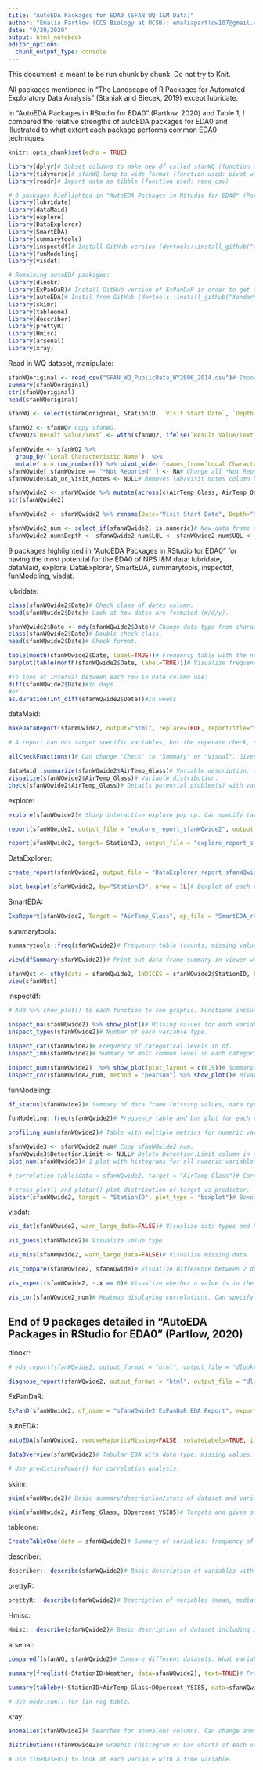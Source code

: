 ```yaml
---
title: "AutoEDA Packages for EDA0 (SFAN WQ I&M Data)"
author: "Emalia Partlow (CCS Biology at UCSB): emaliapartlow107@gmail.com"
date: "9/29/2020"
output: html_notebook
editor_options: 
  chunk_output_type: console
---
```


This document is meant to be run chunk by chunk. Do not try to Knit.

All packages mentioned in “The Landscape of R Packages for Automated Exploratory Data Analysis” (Staniak and Biecek, 2019) except lubridate.

In "AutoEDA Packages in RStudio for EDA0" (Partlow, 2020) and Table 1, I compared the relative strengths of autoEDA packages for EDA0 and illustrated to what extent each package performs common EDA0 techniques.

```r
knitr::opts_chunk$set(echo = TRUE)

library(dplyr)# Subset columns to make new df called sfanWQ (function used: select). sfanWQ long to wide format (function used: mutate). New df with only numeric variables (function used: select_if).
library(tidyverse)# sfanWQ long to wide format (function used: pivot_wider).
library(readr)# Import data as tibble (function used: read_csv)

# 9 packages highlighted in "AutoEDA Packages in RStudio for EDA0" (Partlow, 2020) for having the most potential for the EDA0 of NPS I&M data:
library(lubridate)
library(dataMaid)
library(explore)
library(DataExplorer)
library(SmartEDA)
library(summarytools)
library(inspectdf)# Install GitHub version (devtools::install_github("alastairrushworth/inspectdf")).
library(funModeling)
library(visdat)

# Remaining autoEDA packages:
library(dlookr)
library(ExPanDaR)# Install GitHub version of ExPanDaR in order to get option to export report as notebook (devtools::install_github("joachim-gassen/ExPanDaR")).
library(autoEDA)# Instal from GitHub (devtools::install_github("XanderHorn/autoEDA"))
library(skimr)
library(tableone)
library(describer)
library(prettyR)
library(Hmisc)
library(arsenal)
library(xray)
```


Read in WQ dataset, manipulate:
```r
sfanWQoriginal <- read_csv("SFAN_WQ_PublicData_WY2006_2014.csv")# Import data as a tibble.
summary(sfanWQoriginal)
str(sfanWQoriginal)
head(sfanWQoriginal)

sfanWQ <- select(sfanWQoriginal, StationID, `Visit Start Date`, `Depth to Activity`, `Local Characteristic Name`, `Result Value/Text`, `Detection Limit`, `Lower Quantification Limit`, `Upper Quantification Limit`)# Create new data frame called sfanWQ with subseted columns for analysis. 

sfanWQ2 <- sfanWQ# Copy sfanWQ.
sfanWQ2$`Result Value/Text` <- with(sfanWQ2, ifelse(`Result Value/Text` %in% "*Non-detect", `Lower Quantification Limit`, ifelse(`Result Value/Text` %in% "*Present >QL", `Upper Quantification Limit`, ifelse(`Result Value/Text` %in% "*Present <QL", `Lower Quantification Limit`,`Result Value/Text`))))# In column `Result Value/Text', replace text *Non-detect and *Present <QL with the value in column 'Lower Quantification Limit' and replace text *Present >QL with the value in column `Upper Quantification Limit`.

sfanWQwide <- sfanWQ2 %>% 
  group_by(`Local Characteristic Name`)  %>%
  mutate(rn = row_number()) %>% pivot_wider (names_from=`Local Characteristic Name`, values_from= `Result Value/Text`)# sfanWQ2 switched from long to wide format with a new column for each parameter (Local.Characteristic.Name). mutate() makes data type = characters not "list", new column "rn" for row #.
sfanWQwide[ sfanWQwide == "*Not Reported" ] <- NA# Change all *Not Reported to NAs.
sfanWQwide$Lab_or_Visit_Notes <- NULL# Removes lab/visit notes column because variables with lengthy characters are not displayed well in reports.

sfanWQwide2 <- sfanWQwide %>% mutate(across(c(AirTemp_Glass, AirTemp_Oakton, `Ammonia as N`, `Ammonia as NH3`, Cond_YSI85, discharge, `DO%_YSI85`, DO_YSI85, E.coli_QuantiTray, E.coli_SFANLab, `Estimated Flow`, `Estimated velocity`, FecalColiform_MultiTube, `Gage Height`, H2OTemp_Oakton, H2OTemp_YSI85, `Last Precipitation`, `Nitrate as N`, `Nitrate as NO3`, pH_Oakton, pH_paper, Salinity_YSI85, SC_YSI85, SSC, `Stream Width`, `Total Kjeldahl Nitrogen`, TotalColiform_MPN, TotalColiform_QuantiTray, TotalColiform_SFANLab, TSS, Turbidity_Hach2100, `Nitrite as N`, pH_Sension1, H20Temp_sension, `H2OTemp_YSI Pro Plus`,`Cond_YSI Pro Plus`, `SC_YSI Pro Plus`, `pH_YSI Pro Plus`, `Salinity_YSI Pro Plus`, `DO%_YSI Pro Plus`, `DO_YSI Pro Plus`, DO_YSI556, `DO%_YSI556`, pH_YSI556, Salinity_YSI556, Cond_YSI556, SC_YSI556, H2OTemp_YSI556), as.numeric))# New data frame with data types corrected (from character in sfanWQwide to numeric in sfanWQwide2).
str(sfanWQwide2)

sfanWQwide2 <- sfanWQwide2 %>% rename(Date="Visit Start Date", Depth="Depth to Activity", LQL="Lower Quantification Limit", UQL="Upper Quantification Limit", Ammonia.as.N="Ammonia as N", Ammonia.as.NH3="Ammonia as NH3", DOpercent_YSI85="DO%_YSI85", Estimated.Flow="Estimated Flow", Estimated.velocity="Estimated velocity", Gage.Height="Gage Height", General.Notes="General Notes", Last.Precipitation="Last Precipitation", Nitrate.as.N="Nitrate as N", Nitrate.as.NO3="Nitrate as NO3", Stream.Width="Stream Width", Total.Kjeldahl.Nitrogen="Total Kjeldahl Nitrogen", Water.Appearance="Water Appearance", Nitrite.as.N="Nitrite as N", H2OTemp_YSI.Pro.Plus="H2OTemp_YSI Pro Plus", Cond_YSI.Pro.Plus="Cond_YSI Pro Plus", SC_YSI.Pro.Plus="SC_YSI Pro Plus", pH_YSI.Pro.Plus="pH_YSI Pro Plus", Salinity_YSI.Pro.Plus="Salinity_YSI Pro Plus", DOpercent_YSI.Pro.Plus="DO%_YSI Pro Plus", DO_YSI.Pro.Plus="DO_YSI Pro Plus", DOpercent_YSI556="DO%_YSI556")# Rename column headers to remove symbols and spaces. 

sfanWQwide2_num <- select_if(sfanWQwide2, is.numeric)# New data frame that is a subset of numeric variables from sfanWQwide2.
sfanWQwide2_num$Depth <- sfanWQwide2_num$LQL <- sfanWQwide2_num$UQL <- sfanWQwide2_num$rn <- NULL# Remove columns that are not WQ parameter variables.
```


9 packages highlighted in "AutoEDA Packages in RStudio for EDA0" for having the most potential for the EDA0 of NPS I&M data: lubridate, dataMaid, explore, DataExplorer, SmartEDA, summarytools, inspectdf, funModeling, visdat.


lubridate:
```r
class(sfanWQwide2$Date)# Check class of dates column.
head(sfanWQwide2$Date)# Look at how dates are formated (m/d/y).

sfanWQwide2$Date <- mdy(sfanWQwide2$Date)# Change data type from character to date.
class(sfanWQwide2$Date)# Double check class.
head(sfanWQwide2$Date)# Check format.

table(month(sfanWQwide2$Date, label=TRUE))# Frequency table with the number of times each month appears in the Date column. Can replace month() with year(), day(), wday(). Remove label=TRUE for year, month
barplot(table(month(sfanWQwide2$Date, label=TRUE)))# Visualize frequency table as bar plot.

#To look at interval between each row in Date column use:
diff(sfanWQwide2$Date)#In days
#or
as.duration(int_diff(sfanWQwide2$Date))#In weeks
```


dataMaid:
```r
makeDataReport(sfanWQwide2, output="html", replace=TRUE, reportTitle="SFAN WQ EDA0")# Report includes: summary of full dataset, checks performed, summary table and visualization (bar plot or histogram) for each variable, which variables are "problematic" and why they were flagged (anomaly/outlier detection). To make report with only problematic variables include onlyProblematic=TRUE. If column headers include symbols (%) or spaces a report will not be generated because of an invalid filename error. It is dIfficult to read bar plots of categorical variables with more than a few character types (the text on the x axis overlaps). Missing value percentage can be inaccurate for columns with little data.

# A report can not target specific variables, but the seperate check, summarize, and visualize functions can:

allCheckFunctions()# Can change "Check" to "Summary" or "Visual". Gives list of specific functions that can be applied to each variable.

dataMaid::summarize(sfanWQwide2$AirTemp_Glass)# Variable description, stats.
visualize(sfanWQwide2$AirTemp_Glass)# Variable distribution.
check(sfanWQwide2$AirTemp_Glass)# Details potential problem(s) with variable (includes outlier detection).
```


explore:
```r
explore(sfanWQwide2)# Shiny interactive explore pop up. Can specify target. 

report(sfanWQwide2, output_file = "explore_report_sfanWQwide2", output_dir = "./reports")# Must specify output file and directory. Easier to visualize categorical variables than dataMaid because they are plotted along the y axis. Missing value percentage can be inaccurate for columns with little data.

report(sfanWQwide2, target= StationID, output_file = "explore_report_sfanWQwide_stationID", output_dir = "./reports")# Report all variables with binary target (e.g. StationID). 
```


DataExplorer:
```r
create_report(sfanWQwide2, output_file = "DataExplorer_report_sfanWQwide2.html")# Report includes: dataset summary, missing data profile (missing value percentage can be inaccurate for columns with little data), data structure tree (difficult to read when it is used for a dataset with ~50+ variables), distributions (histogram or bar plot), QQPlots, correlation analysis (missing b/c insufficient complete rows), principal component analysis (missing b/c insuficient complete rows). 

plot_boxplot(sfanWQwide2, by="StationID", nrow = 1L)# Boxplot of each variable broken down by StationID. Specify 1 Row.
```


SmartEDA:
```r
ExpReport(sfanWQwide2, Target = "AirTemp_Glass", op_file = "SmartEDA_report_sfanWQwide2")# Report includes: summary and visualization of each vairable (Numeric variables: QQplot, density plot, scatter plot. Categorical variables: bar plots). Use ggthemes package to customize ggplots. If column headers have symbols (%, -, etc.) or spaces, a report will not be generated because of an unexpected symbol error. Unlike the other reports, correlation analysis is not skipped because of "insufficient complete rows". A bivariate scatter plot is created for each possible variable pairing, which results in multiple blank plots. It takes the longest time, compared to the other 1 line report packages, for a report to be generated (because of the scatter plots).
```


summarytools:
```r
summarytools::freq(sfanWQwide2)# Frequency table (counts, missing values) for valid/total data in dataset. Can create simpler tables by setting certain columns to = FALSE.

view(dfSummary(sfanWQwide2))# Print out data frame summary in viewer with basic stats, freqs, histogram, and missing data information.

sfanWQst <- stby(data = sfanWQwide2, INDICES = sfanWQwide2$StationID, FUN = descr, stats = "common", transpose = TRUE)# Group variables by parameter. Display basic stats for each numeric variable in each group (e.g. StationID).
view(sfanWQst)
```


inspectdf:
```r
# Add %>% show_plot() to each function to see graphic. Functions include options for comparing 2 datasets:

inspect_na(sfanWQwide2) %>% show_plot()# Missing values for each variable. Compare between 2 datasets by adding df2 = WQwide2. Missing value percentage can be inaccurate for columns with little data.
inspect_types(sfanWQwide2)# Number of each variable type.

inspect_cat(sfanWQwide2)# Frequency of categorical levels in df.
inspect_imb(sfanWQwide2)# Summary of most common level in each categorical variable.

inspect_num(sfanWQwide2)  %>% show_plot(plot_layout = c(6,9))# Summary/stats for numeric variable levels. Plot shows histogram of each numeric variable. plot_layout specifies the number of rows and columns in the histogram document.
inspect_cor(sfanWQwide2_num, method = "pearson") %>% show_plot()# Bivariate relationship/correlation coefficients for numeric variables. Can specify method.
```


funModeling:
```r
df_status(sfanWQwide2)# Summary of data frame (missing values, data type, unique values). Missing value percentage can be inaccurate for columns with little data.

funModeling::freq(sfanWQwide2)# Frequency table and bar plot for each categorical variable.

profiling_num(sfanWQwide2)# Table with multiple metrics for numeric variables.

sfanWQwide3 <- sfanWQwide2_num# Copy sfanWQwide2_num.
sfanWQwide3$Detection.Limit <- NULL# Delete Detection.Limit column in order to have a more accurate scale for the histograms (see below).
plot_num(sfanWQwide3)# 1 plot with histograms for all numeric variables. Can specify bin #. There is 1 scale for all plotted variables, so it might be difficult to visualize them all if the measurements are very different in size. Can subset the data (see above) to get a clearer graphic.

# correlation_table(data = sfanWQwide2, target = "AirTemp_Glass")# Correlation against targeted variable. Error because needs complete numeric column.

# cross_plot() and plotar() plot distribution of target vs predictor.
plotar(sfanWQwide2, target = "StationID", plot_type = "boxplot")# Boxplot of each variable broken down by StationID.
```


visdat:
```r
vis_dat(sfanWQwide2, warn_large_data=FALSE)# Visualize data types and NAs. Set warn_large_data = FALSE for large datasets. 

vis_guess(sfanWQwide2)# Visualize value type.

vis_miss(sfanWQwide2, warn_large_data=FALSE)# Visualize missing data.

vis_compare(sfanWQwide2, sfanWQwide)# Visualize difference between 2 datasets that have the same dimensions.

vis_expect(sfanWQwide2, ~.x == 0)# Visualize whether a value is in the dataset (e.g. 0) or where a specified condition is met.

vis_cor(sfanWQwide2_num)# Heatmap displaying correlations. Can specify what to do with NA values.
```


End of 9 packages detailed in "AutoEDA Packages in RStudio for EDA0" (Partlow, 2020)
------------------------------------------------------------------------


dlookr: 
```r
# eda_report(sfanWQwide2, output_format = "html", output_file = "dlookr_report_sfanWQwide2.html", output_dir = "./reports")# Can add target. Report includes: general summary of dataset, univariate analysis (normality test for numeric variables. Includes log and sqrt transformations), corelation between variables, target analysis. For large datasets Error in shapiro.test(x): sample size must be between 3 and 5000. Maybe change "collect_size =".

diagnose_report(sfanWQwide2, output_format = "html", output_file = "dlookr_diagnose_sfanWQwide2.html", output_dir = "./reports")# Unlike eda_report, does not result in error when used on large dataset. Includes: variable summaries/descriptions and useful outlier diagnosis of each numeric variable. 
```


ExPanDaR:
```r
ExPanD(sfanWQwide2, df_name = "sfanWQwide2 ExPanDaR EDA Report", export_nb_option = TRUE)# Useful df_fef, var_def, abstract functions (options for attaching variable and dataset metadata). There is no summary of the overall dataset structure and missing values (although some variables show NAs in bar plots). export_nb_option set too TRUE to download as R notebook.
```


autoEDA:
```r
autoEDA(sfanWQwide2, removeMajorityMissing=FALSE, rotateLabels=TRUE, imputeMissing=FALSE, outputPath = "./reports")# Visualize numeric and categorical variables. Change graphics for continuous/discrete variables: plotContinuous= "boxplot", "qqplot", "density", "histogram". Change graphics for categorical variables: plotCategorical= "bar", "stackedBar", "groupedBar". Specify outputPath to print as PDF. Set removeMajorityMissing to FALSE to get graphics for variables with more than 1/2 observations missing. Set imputeMissing to FALSE so that the missing values are not imputed using the medium value. Add y= for bivariate analysis.

dataOverview(sfanWQwide2)# Tabular EDA with data type, missing values, unique values, outliers, and stats.

# Use predictivePower() for correlation analysis.
```


skimr:
```r
skim(sfanWQwide2)# Basic summary/description/stats of dataset and variables, basic/small histograms. Good for a quick glance into the data (similar to what is included in the beginning of data overview reports from other packages). 

skim(sfanWQwide2, AirTemp_Glass, DOpercent_YSI85)# Targets and gives summaries for AirTemp_Glass and DOpercent_YSI85 parameters.
```


tableone:
```r
CreateTableOne(data = sfanWQwide2)# Summary of variables: frequency of non numeric, mean + SD of numeric.
```


describer:
```r
describer:: describe(sfanWQwide2)# Basic description of variables with some simple stats (column class, mean, SD). Can target variable.
```


prettyR:
```r
prettyR:: describe(sfanWQwide2)# Description of variables (mean, median, varience, SD, NAs, frequency of categorical variables). When specify a variable it prints out all values of that column. 
```


Hmisc:
```r
Hmisc:: describe(sfanWQwide2)# Basic description of dataset including missing values. Lists the lowest and highest values in each column (aids outlier detection).
```


arsenal:
```r
comparedf(sfanWQ, sfanWQwide2)# Compare different datasets. What variables do they share? For a more detailed description of the differences add summary().

summary(freqlist(~StationID+Weather, data=sfanWQwide2), text=TRUE)# Frequency table for categorical variables. Can layer/group results so that it shows the frequency of how many times 2+ categorical variables appear together.

summary(tableby(~StationID+AirTemp_Glass+DOpercent_YSI85, data=sfanWQwide2), text=TRUE)# Table of descriptive stats (mean, SD, range) and frequencies (including NAs) for targeted variable.

# Use modelsum() for lin reg table.
```


xray:
```r
anomalies(sfanWQwide2)# Searches for anomalous columns. Can change anomaly and distinct value threshholds. 

distributions(sfanWQwide2)# Graphic (histogram or bar chart) of each variable. Nice + quick visualizations.

# Use timebased() to look at each variable with a time variable.
```